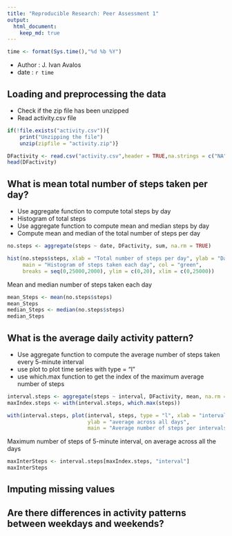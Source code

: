 ```yaml
---
title: "Reproducible Research: Peer Assessment 1"
output: 
  html_document:
    keep_md: true
---
```


```r
time <- format(Sys.time(),"%d %b %Y")
```

- Author : J. Ivan Avalos
- date : `r time`

## Loading and preprocessing the data
* Check if the zip file has been unzipped
* Read activity.csv file
```r
if(!file.exists("activity.csv")){
    print("Unzipping the file")
    unzip(zipfile = "activity.zip")}

DFactivity <- read.csv("activity.csv",header = TRUE,na.strings = c("NA"))
head(DFactivity)
```


## What is mean total number of steps taken per day?
* Use aggregate function to compute total steps by day
* Histogram of total steps
* Use aggregate function to compute mean and median steps by day
* Compute mean and median of the total number of steps per day
```r
no.steps <- aggregate(steps ~ date, DFactivity, sum, na.rm = TRUE)
```
```r
hist(no.steps$steps, xlab = "Total number of steps per day", ylab = "Days",
     main = "Histogram of steps taken each day", col = "green",
     breaks = seq(0,25000,2000), ylim = c(0,20), xlim = c(0,25000))
```

Mean and median number of steps taken each day
```r
mean_Steps <- mean(no.steps$steps)
mean_Steps
median_Steps <- median(no.steps$steps)
median_Steps
```

## What is the average daily activity pattern?
* Use aggregate function to compute the average number of steps taken every 5-minute interval
* use plot to plot time series with type = "l"
* use which.max function to get the index of the maximum average number of steps 
```r
interval.steps <- aggregate(steps ~ interval, DFactivity, mean, na.rm = TRUE)
maxIndex.steps <- with(interval.steps, which.max(steps))
```
```r
with(interval.steps, plot(interval, steps, type = "l", xlab = "interval - 5 minutes",
                          ylab = "average across all days",
                          main = "Average number of steps per intervals"))
```

Maximum number of steps of 5-minute interval, on average across all the days
```r
maxInterSteps <- interval.steps[maxIndex.steps, "interval"]
maxInterSteps
```

## Imputing missing values



## Are there differences in activity patterns between weekdays and weekends?
